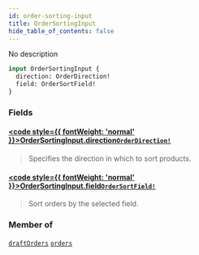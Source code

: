 ```yaml
---
id: order-sorting-input
title: OrderSortingInput
hide_table_of_contents: false
---
```








No description

```graphql
input OrderSortingInput {
  direction: OrderDirection!
  field: OrderSortField!
}
```


### Fields

#### [<code style={{ fontWeight: 'normal' }}>OrderSortingInput.<b>direction</b></code>](#)<Bullet />[`OrderDirection!`](../../../developer/api-reference/enums/order-direction) <Badge class="secondary" text="non-null"/> <Badge class="secondary" text="enum"/>
> Specifies the direction in which to sort products.
> 

#### [<code style={{ fontWeight: 'normal' }}>OrderSortingInput.<b>field</b></code>](#)<Bullet />[`OrderSortField!`](../../../developer/api-reference/enums/order-sort-field) <Badge class="secondary" text="non-null"/> <Badge class="secondary" text="enum"/>
> Sort orders by the selected field.
> 



### Member of

[`draftOrders`](../../../developer/api-reference/queries/draft-orders)  <Badge class="secondary" text="query"/><Bullet />[`orders`](../../../developer/api-reference/queries/orders)  <Badge class="secondary" text="query"/>



